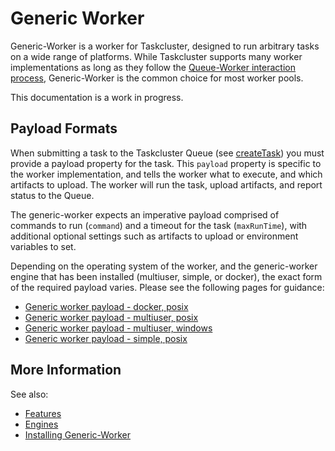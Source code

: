 # Generic Worker

Generic-Worker is a worker for Taskcluster, designed to run arbitrary tasks on a wide range of platforms.
While Taskcluster supports many worker implementations as long as they follow the [Queue-Worker interaction process](/docs/reference/platform/queue/worker-interaction), Generic-Worker is the common choice for most worker pools.

This documentation is a work in progress.

## Payload Formats

When submitting a task to the Taskcluster Queue (see [createTask](/docs/reference/platform/queue/api#createTask)) you must provide a payload property for the task.
This `payload` property is specific to the worker implementation, and tells the worker what to execute, and which artifacts to upload.
The worker will run the task, upload artifacts, and report status to the Queue.

The generic-worker expects an imperative payload comprised of commands to run (`command`) and a timeout for the task (`maxRunTime`), with additional optional settings such as artifacts to upload or environment variables to set.

Depending on the operating system of the worker, and the generic-worker engine that has been installed (multiuser, simple, or docker), the exact form of the required payload varies.
Please see the following pages for guidance:

<!-- BEGIN PAYLOAD LINKS -->
 * [Generic worker payload - docker, posix](/docs/reference/workers/generic-worker/docker-posix-payload)
 * [Generic worker payload - multiuser, posix](/docs/reference/workers/generic-worker/multiuser-posix-payload)
 * [Generic worker payload - multiuser, windows](/docs/reference/workers/generic-worker/multiuser-windows-payload)
 * [Generic worker payload - simple, posix](/docs/reference/workers/generic-worker/simple-posix-payload)
<!-- END PAYLOAD LINKS -->

## More Information

See also:
* [Features](/docs/reference/workers/generic-worker/features)
* [Engines](/docs/reference/workers/generic-worker/engines)
* [Installing Generic-Worker](/docs/reference/workers/generic-worker/installing)
